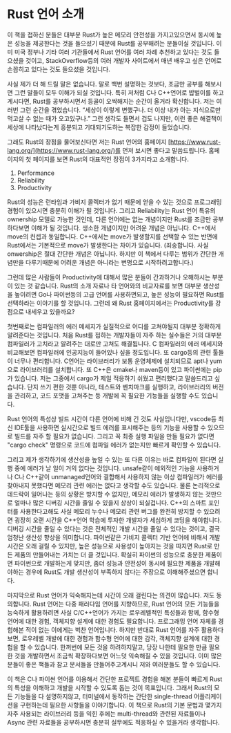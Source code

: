 # Rust 언어 소개

이 책을 접하신 분들은 대부분 Rust가 높은 메모리 안전성을 가지고있으면서 동시에 높은 성능을 제공한다는 것을 들으셨기 때문에 Rust를 공부해려는 분들이실 것입니다. 이미 미국 정부나 기타 여러 기관들에서 Rust 언어를 여러 차례 추천하고 있다는 것도 들으셨을 것이고, StackOverflow등의 여러 개발자 사이트에서 매년 배우고 싶은 언어로 손꼽히고 있다는 것도 들으셨을 것입니다.

사실 제가 더 해 드릴 말은 없습니다. 말로 백번 설명하는 것보다, 조금만 공부를 해보시면 그런 말들이 모두 이해가 되실 것입니다. 특히 저처럼 C나 C++언어로 밥벌이를 하고계시다면, Rust를 공부하시면서 등골이 오싹해지는 순간이 올거라 확신합니다. 저는 여러번 그런 순간을 겪었습니다. “세상이 이렇게 변했구나. 더 이상 내가 아는 지식으로만 먹고살 수 없는 때가 오고있구나.” 그런 생각도 들면서 겁도 나지만, 이런 좋은 해결책이 세상에 나타났다는게 흥분되고 기대되기도하는 복잡한 감정이 들었습니다.

그래도 Rust의 장점을 물어보신다면 저는 Rust 언어의 홈페이지 [https://www.rust-lang.org/](https://www.rust-lang.org/)를 먼저 보시면 좋다고 말씀드립니다. 홈페이지의 첫 페이지를 보면 Rust의 대표적인 장점이 3가지라고 소개합니다.

1. Performance
2. Reliability
3. Productivity

Rust의 성능은 런타임과 가비지 콜렉터가 없기 때문에 얻을 수 있는 것으로 프로그래밍 경험이 있으시면 충분히 이해가 될 것입니다. 그리고 Reliability는 Rust 언어 특유의 ownership 모델로 가능한 것인데, 다른 언어에는 없는 개념이지만 Rust를 조금만 공부하다보면 이해가 될 것입니다. 생소한 개념이지만 어려운 개념은 아닙니다. C++에서 move의 컨셉과 동일합니다. C++에서는 move가 발생할지를 선택할 수 있는 반면에 Rust에서는 기본적으로 move가 발생한다는 차이가 있습니다. (죄송합니다. 사실 onwership은 절대 간단한 개념은 아닙니다. 하지만 이 책에서 다루는 범위가 간단한 개념만을 다루기때문에 어려운 개념은 아니라는 변명으로 시작하려고합니다.)

그런데 많은 사람들이 Productivity에 대해서 많은 분들이 간과하거나 오해하시는 부분이 있는 것 같습니다. Rust의 소개 자료나 타 언어와의 비교자료를 보면 대부분 생산성을 높이려면 Go나 파이썬등의 고급 언어를 사용하면되고, 높은 성능이 필요하면 Rust를 선택하라는 이야기를 할 것입니다. 그런데 왜 Rust 홈페이지에서는 Productivity를 강점으로 내세우고 있을까요?

첫번째로는 컴파일러의 에러 메세지가 실질적으로 어디를 고쳐야될지 대부분 정확하게 알려준다는 것입니다. 처음 Rust를 접하는 개발자들이 자주 하는 실수들은 거의 대부분 컴파일러가 고치라고 알려주는 대로만 고쳐도 해결됩니다. C 컴파일러의 에러 메세지와 비교해보면 컴파일러에 인공지능이 들어있나 싶을 정도입니다. 또 cargo등의 관련 툴들이 너무나 편리합니다. C언어는 라이브러리가 보통 운영체제에 설치되므로 apt나 yum으로 라이브러리를 설치합니다. 또 C++은 cmake나 maven등이 있고 파이썬에는 pip가 있습니다. 저는 그중에서 cargo가 제일 적응하기 쉬웠고 편리했다고 말씀드리고 싶습니다. 단지 쓰기 편한 것뿐 아니라, 테스트와 벤치마크를 실행하고, 라이브러리의 버전을 관리하고, 코드 포맷을 고쳐주는 등 개발에 꼭 필요한 기능들을 실행할 수도 있습니다.

Rust 언어의 특성상 빌드 시간이 다른 언어에 비해 긴 것도 사실입니다만, vscode등 최신 IDE툴을 사용하면 실시간으로 빌드 에러를 표시해주는 등의 기능을 사용할 수 있으므로 빌드를 자주 할 필요가 없습니다. 그리고 꼭 최종 실행 파일을 만들 필요가 없다면 "cargo check" 명령으로 코드에 컴파일 에러가 없는지만 빠르게 확인할 수 있습니다.

그리고 제가 생각하기에 생산성을 높일 수 있는 또 다른 이유는 바로 컴파일이 된다면 실행 중에 에러가 날 일이 거의 없다는 것입니다. unsafe같이 예외적인 기능을 사용하거나 C나 C++같이 unmanaged언어와 결합해서 사용하지 않는 이상 컴파일러가 에러를 찾아내지 못했다면 메모리 관련 에러는 없다고 생각할 수도 있습니다. 물론 논리적으로 데드락이 일어나는 등의 상황은 방지할 수 없지만, 메모리 에러가 발생하지 않는 것만으로 얼마나 많은 디버깅 시간을 줄일 수 있을지 상상이 되실겁니다. C++의 스마트 포인터를 사용한다고해도 사실 메모리 누수나 메모리 관련 버그를 완전히 방지할 수 있으려면 굉장히 오랜 시간을 C++언어 학습에 투자한 개발자가 세심하게 코딩을 해야합니다. 디버깅 시간을 줄일 수 있다는 것은 전체적인 개발 시간을 줄일 수 있다는 것이고, 결국 엄청난 생산성 향상을 의미합니다. 파이썬같은 가비지 콜렉터 기반 언어에 비해서 개발 시간은 오래 걸릴 수 있지만, 높은 성능으로 사용성이 높아지는 것을 따지면 Rust로 만든 제품의 만들어내는 가치는 더 클 것입니다. 확실히 파이썬의 성능으로 충분한 제품이면 파이썬으로 개발하는게 맞지만, 좀더 성능과 안전성이 동시에 필요한 제품을 개발해야하는 경우에 Rust도 개발 생산성이 부족하지 않다는 주장으로 이해해주셨으면 합니다.

마지막으로 Rust 언어가 익숙해지는데 시간이 오래 걸린다는 의견이 많습니다. 저도 동의합니다. Rust 언어는 다중 패러다임 언어를 지향하므로, Rust 언어의 모든 기능들을 능숙하게 활용하려면 사실 C/C++언어가 가지는 로우레벨적인 특성들과 함께, 함수형 언어에 대한 경험, 객체지향 설계에 대한 경험도 필요합니다. 프로그래밍 언어 자체를 경험해본 적이 없는 이에게는 벅찬 언어입니다. 하지만 반대로 Rust 언어를 자주 활용하다보면, 로우레벨 개발에 대한 경험과 함수형 언어에 대한 감각, 객체지향 설계에 대한 경험을 할 수 있습니다. 한꺼번에 모든 것을 하려하지말고, 당장 나한테 필요한 만큼 필요한 것을 개발하면서 조금씩 확장하다보면 어느덧 익숙해질 수 있을 것입니다. 이미 많은 분들이 좋은 책들과 참고 문서들을 만들어주고계시니 저와 여러분들도 할 수 있습니다.

이 책은 C나 파이썬 언어를 이용해서 간단한 프로젝트 경험을 해본 분들이 빠르게 Rust의 특성을 이해하고 개발을 시작할 수 있도록 돕는 것이 목표입니다. 그래서 Rust의 모든 기능들을 다 설명하지않고, 터미널에서 동작하는 간단한 single-thread 어플리케이션을 구현하는데 필요한 사항들을 이야기합니다. 이 책으로 Rust의 기본 문법과 몇가지 자주 사용되는 라이브러리 등을 익힌 후에는 multi-thread와 관련된 자료들이나 Async 관련 자료들을 공부하시면 충분히 실무에도 적응하실 수 있을거라 생각합니다.
